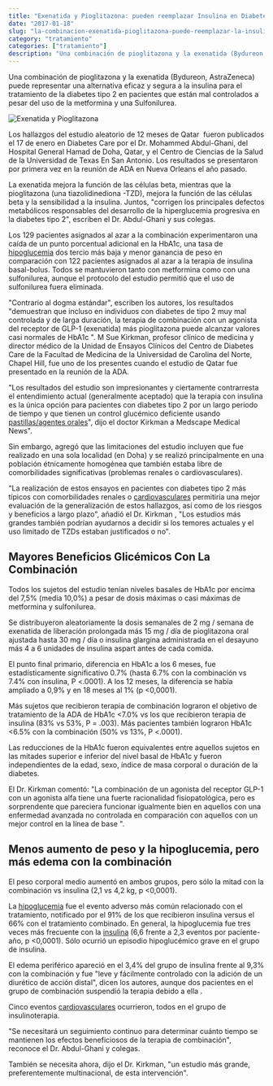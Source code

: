 ```yaml
---
title: "Exenatida y Pioglitazona: pueden reemplazar Insulina en Diabetes 2"
date: "2017-01-18"
slug: "la-combinacion-exenatida-pioglitazona-puede-reemplazar-la-insulina-la-diabetes-tipo-2"
category: "tratamiento"
categories: ["tratamiento"]
description: "Una combinación de pioglitazona y la exenatida (Bydureon, AstraZeneca) puede representar una alternativa eficaz y segura a la insulina para el tratamiento"
---
```


Una combinación de pioglitazona y la exenatida (Bydureon, AstraZeneca) puede representar una alternativa eficaz y segura a la insulina para el tratamiento de la diabetes tipo 2 en pacientes que están mal controlados a pesar del uso de la metformina y una Sulfonilurea.

![Exenatida y Pioglitazona](/images/pastillas-exenatida-pioglitazona.webp)

Los hallazgos del estudio aleatorio de 12 meses de Qatar  fueron publicados el 17 de enero en Diabetes Care por el Dr. Mohammed Abdul-Ghani, del Hospital General Hamad de Doha, Qatar, y el Centro de Ciencias de la Salud de la Universidad de Texas En San Antonio. Los resultados se presentaron por primera vez en la reunión de ADA en Nueva Orleans el año pasado.

La exenatida mejora la función de las células beta, mientras que la pioglitazona (una tiazolidinediona -TZD), mejora la función de las células beta y la sensibilidad a la insulina. Juntos, "corrigen los principales defectos metabólicos responsables del desarrollo de la hiperglucemia progresiva en la diabetes tipo 2", escriben el Dr. Abdul-Ghani y sus colegas.

Los 129 pacientes asignados al azar a la combinación experimentaron una caída de un punto porcentual adicional en la HbA1c, una tasa de [hipoglucemia](/la-hipoglucemia-nivel-bajo-de-azucar-en-sangre/) dos tercio más baja y menor ganancia de peso en comparación con 122 pacientes asignados al azar a la terapia de insulina basal-bolus. Todos se mantuvieron tanto con metformina como con una sulfonilurea, aunque el protocolo del estudio permitió que el uso de sulfonilurea fuera eliminada.

"Contrario al dogma estándar", escriben los autores, los resultados "demuestran que incluso en individuos con diabetes de tipo 2 muy mal controlada y de larga duración, la terapia de combinación con un agonista del receptor de GLP-1 (exenatida) más pioglitazona puede alcanzar valores casi normales de HbA1c ". M Sue Kirkman, profesor clínico de medicina y director médico de la Unidad de Ensayos Clínicos del Centro de Diabetes Care de la Facultad de Medicina de la Universidad de Carolina del Norte, Chapel Hill, fue uno de los presentes cuando el estudio de Qatar fue presentado en la reunión de la ADA.

"Los resultados del estudio son impresionantes y ciertamente contrarresta el entendimiento actual (generalmente aceptado) que la terapia con insulina es la única opción para pacientes con diabetes tipo 2 por un largo periodo de tiempo y que tienen un control glucémico deficiente usando [pastillas/agentes orales](/pastillas-para-la-diabetes/)", dijo el doctor Kirkman a Medscape Medical News".

Sin embargo, agregó que las limitaciones del estudio incluyen que fue realizado en una sola localidad (en Doha) y se realizó principalmente en una población étnicamente homogénea que también estaba libre de comorbilidades significativas (problemas renales o cardiovasculares).

"La realización de estos ensayos en pacientes con diabetes tipo 2 más típicos con comorbilidades renales o [cardiovasculares](/diabetes-y-acv/) permitiría una mejor evaluación de la generalización de estos hallazgos, así como de los riesgos y beneficios a largo plazo", añadió el Dr. Kirkman , "Los estudios más grandes también podrían ayudarnos a decidir si los temores actuales y el uso limitado de TZDs estaban justificados o no".

## Mayores Beneficios Glicémicos Con La Combinación

Todos los sujetos del estudio tenían niveles basales de HbA1c por encima del 7,5% (media 10,0%) a pesar de dosis máximas o casi máximas de metformina y sulfonilurea.

Se distribuyeron aleatoriamente la dosis semanales de 2 mg / semana de exenatida de liberación prolongada más 15 mg / día de pioglitazona oral ajustada hasta 30 mg / día o insulina glargina administrada en el desayuno más 4 a 6 unidades de insulina aspart antes de cada comida.

El punto final primario, diferencia en HbA1c a los 6 meses, fue estadísticamente significativo 0.7% (hasta 6.7% con la combinación vs 7.4% con insulina, P <.0001). A los 12 meses, la diferencia se había ampliado a 0,9% y en 18 meses al 1% (p <0,0001).

Más sujetos que recibieron terapia de combinación lograron el objetivo de tratamiento de la ADA de HbA1c <7.0% vs los que recibieron terapia de insulina (83% vs 53%, P = .003). Más pacientes también lograron HbA1c <6.5% con la combinación (50% vs 13%, P <.0001).

Las reducciones de la HbA1c fueron equivalentes entre aquellos sujetos en las mitades superior e inferior del nivel basal de HbA1c y fueron independientes de la edad, sexo, índice de masa corporal o duración de la diabetes.

El Dr. Kirkman comentó: "La combinación de un agonista del receptor GLP-1 con un agonista alfa tiene una fuerte racionalidad fisiopatológica, pero es sorprendente que pareciera funcionar igualmente bien en aquellos con una enfermedad avanzada no controlada en comparación con aquellos con un mejor control en la línea de base ".

## Menos aumento de peso y la hipoglucemia, pero más edema con la combinación

El peso corporal medio aumentó en ambos grupos, pero sólo la mitad con la combinación vs insulina (2,1 vs 4,2 kg, p <0,0001).

La [hipoglucemia](/la-hipoglucemia-nivel-bajo-de-azucar-en-sangre/) fue el evento adverso más común relacionado con el tratamiento, notificado por el 91% de los que recibieron insulina versus el 66% con el tratamiento combinado. En general, la hipoglucemia fue tres veces más frecuente con la [insulina](/que-es-la-insulina-cuantos-tipos-existen/) (6,6 frente a 2,3 eventos por paciente-año, p <0,0001). Sólo ocurrió un episodio hipoglucémico grave en el grupo de insulina.

El edema periférico apareció en el 3,4% del grupo de insulina frente al 9,3% con la combinación y fue "leve y fácilmente controlado con la adición de un diurético de acción distal", dicen los autores, aunque dos pacientes en el grupo de combinación suspendió la terapia debido a ella .

Cinco eventos [cardiovasculares](/diabetes-y-acv/) ocurrieron, todos en el grupo de insulinoterapia.

"Se necesitará un seguimiento continuo para determinar cuánto tiempo se mantienen los efectos beneficiosos de la terapia de combinación", reconoce el Dr. Abdul-Ghani y colegas.

También se necesita ahora, dijo el Dr. Kirkman, "un estudio más grande, preferentemente multinacional, de esta intervención".
